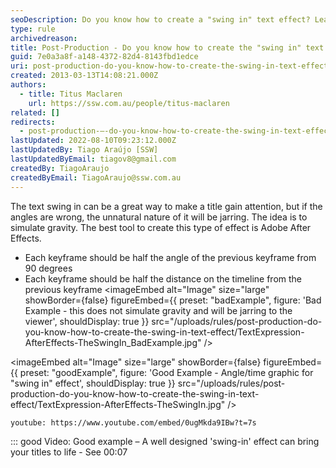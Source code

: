 ```yaml
---
seoDescription: Do you know how to create a "swing in" text effect? Learn how to simulate gravity and bring your titles to life using Adobe After Effects.
type: rule
archivedreason:
title: Post-Production - Do you know how to create the "swing in" text effect?
guid: 7e0a3a8f-a148-4372-82d4-8143fbd1edce
uri: post-production-do-you-know-how-to-create-the-swing-in-text-effect
created: 2013-03-13T14:08:21.000Z
authors:
  - title: Titus Maclaren
    url: https://ssw.com.au/people/titus-maclaren
related: []
redirects:
  - post-production-–-do-you-know-how-to-create-the-swing-in-text-effect
lastUpdated: 2022-08-10T09:23:12.000Z
lastUpdatedBy: Tiago Araújo [SSW]
lastUpdatedByEmail: tiagov8@gmail.com
createdBy: TiagoAraujo
createdByEmail: TiagoAraujo@ssw.com.au
---
```


The text swing in can be a great way to make a title gain attention, but if the angles are wrong, the unnatural nature of it will be jarring. The idea is to simulate gravity. The best tool to create this type of effect is Adobe After Effects.

- Each keyframe should be half the angle of the previous keyframe from 90 degrees
- Each keyframe should be half the distance on the timeline from the previous keyframe
<imageEmbed
  alt="Image"
  size="large"
  showBorder={false}
  figureEmbed={{
    preset: "badExample",
    figure: 'Bad Example - this does not simulate gravity and will be jarring to the viewer',
    shouldDisplay: true
  }}
  src="/uploads/rules/post-production-do-you-know-how-to-create-the-swing-in-text-effect/TextExpression-AfterEffects-TheSwingIn_BadExample.jpg"
/>

<imageEmbed
  alt="Image"
  size="large"
  showBorder={false}
  figureEmbed={{
    preset: "goodExample",
    figure: 'Good Example - Angle/time graphic for "swing in" effect',
    shouldDisplay: true
  }}
  src="/uploads/rules/post-production-do-you-know-how-to-create-the-swing-in-text-effect/TextExpression-AfterEffects-TheSwingIn.jpg"
/>

`youtube: https://www.youtube.com/embed/0ugMkda9IBw?t=7s`

::: good
Video: Good example – A well designed 'swing-in' effect can bring your titles to life - See 00:07
